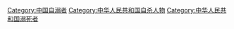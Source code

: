[[Category:中国自溺者|Category:中国自溺者]]
[[Category:中华人民共和国自杀人物|Category:中华人民共和国自杀人物]]
[[Category:中华人民共和国溺死者|Category:中华人民共和国溺死者]]